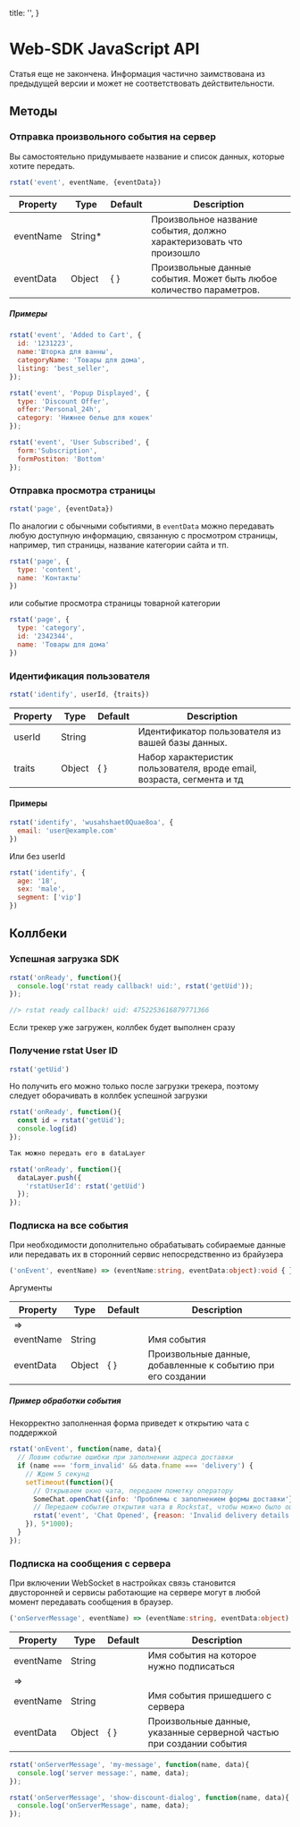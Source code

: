 
  title: '',
}

# Web-SDK JavaScript API

<Alert>
  Статья еще не закончена. Информация частично заимствована из предыдущей версии и может не соответствовать действительности.
</Alert>


## Методы

### Отправка произвольного события на сервер

Вы самостоятельно придумываете название и список данных, которые хотите передать.

```javascript
rstat('event', eventName, {eventData})
```


| Property          |Type       |Default    |Description
|-------------------|-----------|-----------|------------------
| eventName         | String*   |           | Произвольное название события, должно характеризовать что произошло
| eventData         | Object    | { }       | Произвольные данные события. Может быть любое количество параметров.


##### Примеры

```javascript
rstat('event', 'Added to Cart', {
  id: '1231223',
  name:'Шторка для ванны',
  categoryName: 'Товары для дома',
  listing: 'best_seller',
});
```

```javascript
rstat('event', 'Popup Displayed', {
  type: 'Discount Offer',
  offer:'Personal_24h',
  category: 'Нижнее белье для кошек'
});
```

```javascript
rstat('event', 'User Subscribed', {
  form:'Subscription',
  formPostiton: 'Bottom'
});
```

### Отправка просмотра страницы

```javascript
rstat('page', {eventData})
```
По аналогии с обычными событиями, в `eventData` можно передавать любую доступную информацию,
связанную с просмотром страницы, например, тип страницы, название категории сайта и тп.

```javascript
rstat('page', {
  type: 'content',
  name: 'Контакты'
})
```

или событие просмотра страницы товарной категории

```javascript
rstat('page', {
  type: 'category',
  id: '2342344',
  name: 'Товары для дома'
})
```

### Идентификация пользователя

```javascript
rstat('identify', userId, {traits})
```

| Property          |Type       |Default    |Description
|-------------------|-----------|-----------|------------------
| userId            | String    |           | Идентификатор пользователя из вашей базы данных.
| traits            | Object    | { }       | Набор характеристик пользователя, вроде email, возраста, сегмента и тд

#### Примеры

```javascript
rstat('identify', 'wusahshaet0Quae8oa', {
  email: 'user@example.com'
})
```
Или без userId

```javascript
rstat('identify', {
  age: '18',
  sex: 'male',
  segment: ['vip']
})
```

## Коллбеки

### Успешная загрузка SDK

```javascript
rstat('onReady', function(){
  console.log('rstat ready callback! uid:', rstat('getUid'));
});

//> rstat ready callback! uid: 4752253616879771366
```
Если трекер уже загружен, коллбек будет выполнен сразу

### Получение rstat User ID

```javascript
rstat('getUid')
```

Но получить его можно только после загрузки трекера, поэтому следует оборачивать в коллбек успешной загрузки

```javascript
rstat('onReady', function(){
  const id = rstat('getUid');
  console.log(id)
});

Так можно передать его в dataLayer

rstat('onReady', function(){
  dataLayer.push({
    'rstatUserId': rstat('getUid')
  });
});
```

### Подписка на все события

При необходимости дополнительно обрабатывать собираемые данные или передавать их в сторонний сервис непосредственно из брайузера

```typescript
('onEvent', eventName) => (eventName:string, eventData:object):void { }
```

Аргументы

| Property          |Type       |Default    |Description
|-------------------|-----------|-----------|------------------
| =>                |           |           |
| eventName         | String    |           | Имя события
| eventData         | Object    | { }       | Произвольные данные, добавленные к событию при его создании

##### Пример обработки события

Некорректно заполненная форма приведет к открытию чата с поддержкой

```javascript
rstat('onEvent', function(name, data){
  // Ловим событие ошибки при заполнении адреса доставки
  if (name === 'form_invalid' && data.fname === 'delivery') {
    // Ждем 5 секунд
    setTimeout(function(){
      // Открываем окно чата, передаем пометку оператору
      SomeChat.openChat({info: 'Проблемы с заполнением формы доставки'});
      // Передаем событие открытия чата в Rockstat, чтобы можно было оценить эффективность
      rstat('event', 'Chat Opened', {reason: 'Invalid delivery details'})
    }), 5*1000);
  }
});
```

### Подписка на сообщения с сервера

При включении WebSocket в настройках связь становится двусторонней
и сервисы работающие на сервере могут в любой момент передавать сообщения в браузер.


```typescript
('onServerMessage', eventName) => (eventName:string, eventData:object):void { }
```

| Property          |Type       |Default    |Description
|-------------------|-----------|-----------|------------------
| eventName         | String    |           | Имя события на которое нужно подписаться
| =>                |           |           |
| eventName         | String    |           | Имя события пришедшего с сервера
| eventData         | Object    | { }       | Произвольные данные, указанные серверной частью при создании события


```javascript
rstat('onServerMessage', 'my-message', function(name, data){
  console.log('server message:', name, data);
});
```

```javascript
rstat('onServerMessage', 'show-discount-dialog', function(name, data){
  console.log('onServerMessage', name, data);
});
```

